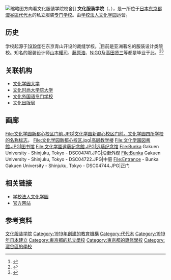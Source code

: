 [[File:Bunka_fashion_college_main_building_may_2014.jpg|缩略图]]方向看文化服装学院校舍]]
'''文化服装学院'''（{{jpn|j=文化服装学院|hg=ぶんかふくそうがくいん|rm=Bunka Fukusō Gakuin}}、{{lang-en|Bunka Fashion College}}），是一所位于[[日本|日本]][[东京都|东京都]][[澀谷區|澀谷區]][[代代木|代代木]]的私立服装[[专门学校|专门学校]]。由[[学校法人文化学园|学校法人文化学园]]运营。

==历史==
学校起源于[[1919年|1919年]]在东京青山开设的裁缝学校。<ref>{{Cite web |url=http://www.bunka.ac.jp/contents/history.htm |title=存档副本 |access-date=2015-01-07 |archive-date=2020-10-20 |archive-url=https://web.archive.org/web/20201020092959/http://bunka.ac.jp/contents/history.htm |dead-url=no }}</ref>目前是亚洲著名的服装设计类院校。知名的服装设计师[[山本耀司|山本耀司]]、[[藤原浩|藤原浩]]、[[NIGO|NIGO]]及[[高田贤三|高田贤三]]等都是毕业于此。<ref>{{Cite web |url=http://www.bunka-fc.ac.jp/cn1/history.html |title=存档副本 |access-date=2015-01-07 |archive-date=2019-08-28 |archive-url=https://web.archive.org/web/20190828143209/http://www.bunka-fc.ac.jp/cn1/history.html |dead-url=no }}</ref><ref>{{cite web |url=http://www.istyle365.com/brand/story/4b386d0f72975 |title=存档副本 |accessdate=2015-01-07 |deadurl=yes |archiveurl=https://web.archive.org/web/20130304182805/http://www.istyle365.com/brand/story/4b386d0f72975 |archivedate=2013-03-04 }}</ref>

==关联机构==
*[[文化学园大学|文化学园大学]]
*[[文化时尚大学院大学|文化时尚大学院大学]]
*[[文化外国语专门学校|文化外国语专门学校]]
*[[文化出版局|文化出版局]]

== 画廊 ==
<gallery>
File:文化学园新都心校区门前.JPG|文化学园新都心校区门前。文化学园四所学校的名称标志。
File:文化学园新都心校区.jpg|高层教学楼
File:文化学園図書館.JPG|图书馆
File:文化学園遠藤記念館.JPG|远藤纪念馆
File:Bunka Gakuen University - Shinjuku, Tokyo - DSC04741.JPG|沿街外观
File:Bunka Gakuen University - Shinjuku, Tokyo - DSC04722.JPG|中庭
File:Entrance - Bunka Gakuen University - Shinjuku, Tokyo - DSC04744.JPG|正门
</gallery>

==相关链接==
*[http://www.bunka.ac.jp/ 学校法人文化学园] {{Wayback|url=http://www.bunka.ac.jp/ |date=20210316084615 }}
*[http://www.bunka-fc.ac.jp/ 官方网站] {{Wayback|url=http://www.bunka-fc.ac.jp/ |date=20170628044506 }}

==参考资料==
{{reflist}}

{{Authority control}}
[[Category:文化服装学院|]]
[[Category:1919年創建的教育機構|Category:1919年創建的教育機構]]
[[Category:代代木|Category:代代木]]
[[Category:1919年日本建立|Category:1919年日本建立]]
[[Category:東京都的私立學校|Category:東京都的私立學校]]
[[Category:東京都的專修學校|Category:東京都的專修學校]]
[[Category:澀谷區的學校|Category:澀谷區的學校]]